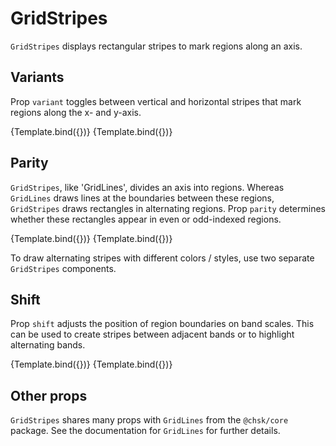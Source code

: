 
<Meta title="Addons/Annotation/Misc/GridStripes" />

# GridStripes


`GridStripes` displays rectangular stripes to mark regions along an axis.

<ArgsTable of={GridStripes} />

## Variants

Prop `variant` toggles between vertical and horizontal stripes that mark regions along the x- and y-axis.

<Canvas>
    <Story
        name="x"
        args={{
            variant: 'x',
            style: { fill: '#ffdddd' },
        }}
        component={GridStripes}
        decorators={[ChartLinearViewDecorator]}
    >
        {Template.bind({})}
    </Story>
    <Story
        name="y"
        args={{
            variant: 'y',
            style: { fill: '#ffdddd' },
        }}
        component={GridStripes}
        decorators={[ChartLinearViewDecorator]}
    >
        {Template.bind({})}
    </Story>
</Canvas>

## Parity

`GridStripes`, like 'GridLines', divides an axis into regions. Whereas `GridLines` draws lines at the
boundaries between these regions, `GridStripes` draws rectangles in alternating regions.
Prop `parity` determines whether these rectangles appear in even or odd-indexed regions.

<Canvas>
    <Story
        name="even"
        args={{
            variant: 'x',
            parity: 'even',
            style: { fill: '#ffdddd' },
        }}
        component={GridStripes}
        decorators={[ChartLinearViewDecorator]}
    >
        {Template.bind({})}
    </Story>
    <Story
        name="odd"
        args={{
            variant: 'x',
            parity: 'odd',
            style: { fill: '#ffdddd' },
        }}
        component={GridStripes}
        decorators={[ChartLinearViewDecorator]}
    >
        {Template.bind({})}
    </Story>
</Canvas>

To draw alternating stripes with different colors / styles, use two separate `GridStripes` components.

## Shift

Prop `shift` adjusts the position of region boundaries on band scales.
This can be used to create stripes between adjacent bands or to highlight alternating bands.

<Canvas>
    <Story
        name="between bands"
        args={{
            variant: 'x',
            style: { fill: '#ffdddd' },
        }}
        component={GridStripes}
        decorators={[ChartBandViewDecorator]}
    >
        {Template.bind({})}
    </Story>
    <Story
        name="centered on bands"
        args={{
            variant: 'x',
            parity: 'even',
            shift: [-0.625],
            style: { fill: '#ffdddd' },
        }}
        component={GridStripes}
        decorators={[ChartBandViewDecorator]}
    >
        {Template.bind({})}
    </Story>
</Canvas>

## Other props

`GridStripes` shares many props with `GridLines` from the `@chsk/core` package.
See the documentation for `GridLines` for further details.
